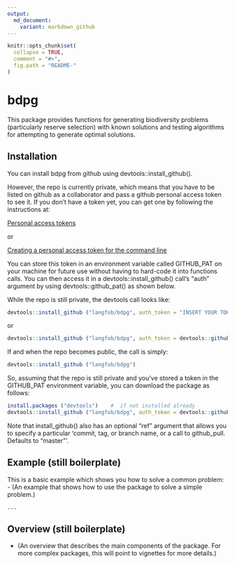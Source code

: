 ```yaml
---
output:
  md_document:
    variant: markdown_github
---
```


<!-- README.md is generated from README.Rmd. Please edit that file -->

```r
knitr::opts_chunk$set(
  collapse = TRUE,
  comment = "#>",
  fig.path = "README-"
)
```
# bdpg

This package provides functions for generating biodiversity 
problems (particularly reserve selection) with known solutions and 
testing algorithms for attempting to generate optimal solutions.

## Installation  
You can install bdpg from github using devtools::install_github().  

However, 
the repo is currently private, which means that you have to be listed on github 
as a collaborator and pass a github personal access token to see it. 
If you don't have a token yet, you can get one by following the instructions at:  

[Personal access tokens](https://github.com/settings/tokens)  

or  

[Creating a personal access token for the command line](https://help.github.com/articles/creating-a-personal-access-token-for-the-command-line/)  

You can store this token in an environment variable called GITHUB_PAT on your 
machine for future use without having to hard-code it into functions calls. 
You can then access it in a devtools::install_github() call's "auth" argument 
by using devtools::github_pat() as shown below.  

While the repo is still private, the devtools call looks like:  
```R
devtools::install_github ("langfob/bdpg", auth_token = "INSERT YOUR TOKEN STRING HERE")
```
or
```R
devtools::install_github ("langfob/bdpg", auth_token = devtools::github_pat())
```
If and when the repo becomes public, the call is simply:
```R
devtools::install_github ("langfob/bdpg")
```

So, assuming that the repo is still private and you've stored a token in the 
GITHUB_PAT environment variable, you can download the package as follows:  
```R
install.packages ("devtools")    #  if not installed already
devtools::install_github ("langfob/bdpg", auth_token = devtools::github_pat())
```

Note that install_github() also has an optional "ref" argument that allows 
you to specify a particular 'commit, tag, or branch name, or a call to github_pull. Defaults to "master"'.  

## Example  (still boilerplate)
This is a basic example which shows you how to solve a common problem:  
- (An example that shows how to use the package to solve a simple problem.)
```R
...
```

## Overview  (still boilerplate)
- (An overview that describes the main components of the package. For more complex packages, this will point to vignettes for more details.)   


